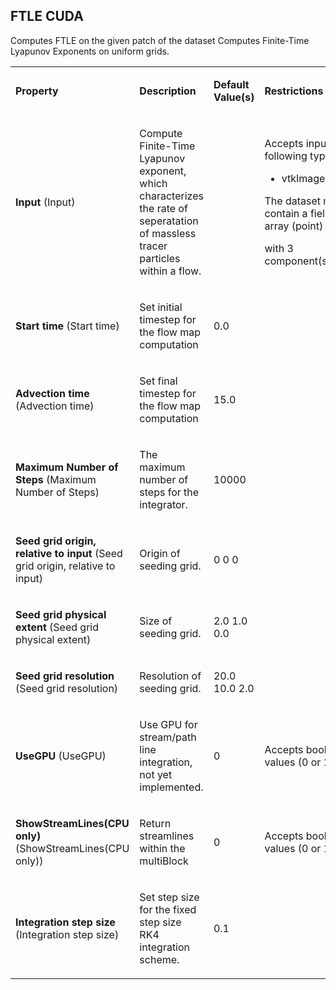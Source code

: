 
==FTLE CUDA==

Computes FTLE on the given patch of the dataset
Computes Finite-Time Lyapunov Exponents on uniform grids.


{| class="PropertiesTable" border="1" cellpadding="5"
|-
| '''Property'''
| '''Description'''
| '''Default Value(s)'''
| '''Restrictions'''

|-
|'''Input''' (Input)
|

Compute Finite-Time Lyapunov exponent, which characterizes the rate of seperatation of massless
tracer particles within a flow.

|

|
Accepts input of following types:
* vtkImageData
The dataset must contain a field array (point)

with 3 component(s).

|-
|'''Start time''' (Start time)
|
Set initial timestep for the flow map computation
|
0.0
|

|-
|'''Advection time''' (Advection time)
|
Set final timestep for the flow map computation
|
15.0
|

|-
|'''Maximum Number of Steps''' (Maximum Number of Steps)
|
The maximum number of steps for the integrator.
|
10000
|

|-
|'''Seed grid origin, relative to input''' (Seed grid origin, relative to input)
|

Origin of seeding grid.

|
0 0 0
|

|-
|'''Seed grid physical extent''' (Seed grid physical extent)
|

Size of seeding grid.

|
2.0 1.0 0.0
|

|-
|'''Seed grid resolution''' (Seed grid resolution)
|

Resolution of seeding grid.

|
20.0 10.0 2.0
|

|-
|'''UseGPU''' (UseGPU)
|
Use GPU for stream/path line integration, not yet implemented.
|
0
|
Accepts boolean values (0 or 1).
|-
|'''ShowStreamLines(CPU only)''' (ShowStreamLines(CPU only))
|
Return streamlines within the multiBlock
|
0
|
Accepts boolean values (0 or 1).
|-
|'''Integration step size''' (Integration step size)
|
Set step size for the fixed step size RK4 integration scheme.
|
0.1
|


|}

